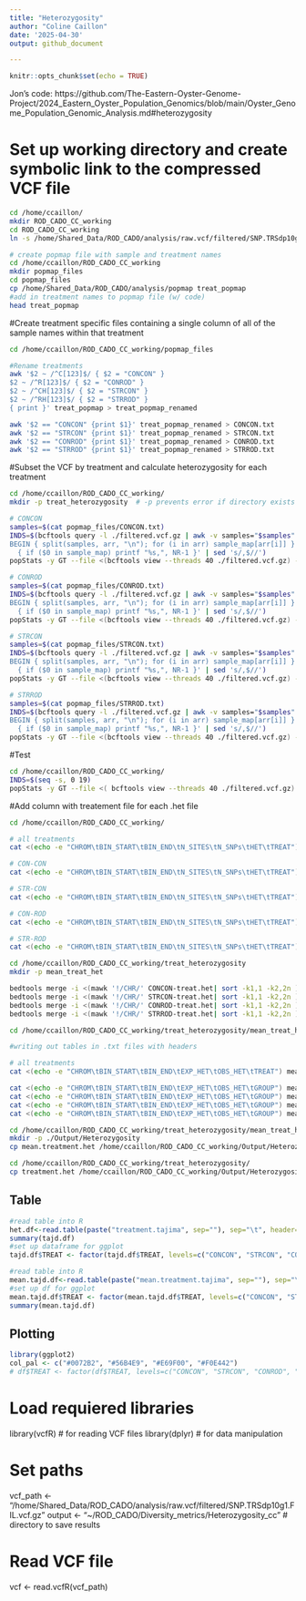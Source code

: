 ```yaml
---
title: "Heterozygosity"
author: "Coline Caillon"
date: '2025-04-30'
output: github_document

---
```


```r
knitr::opts_chunk$set(echo = TRUE)
```

Jon's code: 
https://github.com/The-Eastern-Oyster-Genome-Project/2024_Eastern_Oyster_Population_Genomics/blob/main/Oyster_Genome_Population_Genomic_Analysis.md#heterozygosity

# Set up working directory and create symbolic link to the compressed VCF file

```bash
cd /home/ccaillon/
mkdir ROD_CADO_CC_working
cd ROD_CADO_CC_working
ln -s /home/Shared_Data/ROD_CADO/analysis/raw.vcf/filtered/SNP.TRSdp10g1.FIL.vcf.gz filtered.vcf.gz
```

```bash
# create popmap file with sample and treatment names
cd /home/ccaillon/ROD_CADO_CC_working
mkdir popmap_files
cd popmap_files
cp /home/Shared_Data/ROD_CADO/analysis/popmap treat_popmap
#add in treatment names to popmap file (w/ code)
head treat_popmap 
```

#Create treatment specific files containing a single column of all of the sample names within that treatment
```bash
cd /home/ccaillon/ROD_CADO_CC_working/popmap_files

#Rename treatments
awk '$2 ~ /^C[123]$/ { $2 = "CONCON" } 
$2 ~ /^R[123]$/ { $2 = "CONROD" }
$2 ~ /^CH[123]$/ { $2 = "STRCON" }
$2 ~ /^RH[123]$/ { $2 = "STRROD" }
{ print }' treat_popmap > treat_popmap_renamed

awk '$2 == "CONCON" {print $1}' treat_popmap_renamed > CONCON.txt
awk '$2 == "STRCON" {print $1}' treat_popmap_renamed > STRCON.txt
awk '$2 == "CONROD" {print $1}' treat_popmap_renamed > CONROD.txt
awk '$2 == "STRROD" {print $1}' treat_popmap_renamed > STRROD.txt
```

#Subset the VCF by treatment and calculate heterozygosity for each treatment
```bash
cd /home/ccaillon/ROD_CADO_CC_working/
mkdir -p treat_heterozygosity  # -p prevents error if directory exists

# CONCON
samples=$(cat popmap_files/CONCON.txt)
INDS=$(bcftools query -l ./filtered.vcf.gz | awk -v samples="$samples" '
BEGIN { split(samples, arr, "\n"); for (i in arr) sample_map[arr[i]] }
  { if ($0 in sample_map) printf "%s,", NR-1 }' | sed 's/,$//')
popStats -y GT --file <(bcftools view --threads 40 ./filtered.vcf.gz) --target "$INDS" > ./treat_heterozygosity/CONCON.het

# CONROD
samples=$(cat popmap_files/CONROD.txt)
INDS=$(bcftools query -l ./filtered.vcf.gz | awk -v samples="$samples" '
BEGIN { split(samples, arr, "\n"); for (i in arr) sample_map[arr[i]] }
  { if ($0 in sample_map) printf "%s,", NR-1 }' | sed 's/,$//')
popStats -y GT --file <(bcftools view --threads 40 ./filtered.vcf.gz) --target "$INDS" > ./treat_heterozygosity/CONROD.het

# STRCON
samples=$(cat popmap_files/STRCON.txt)
INDS=$(bcftools query -l ./filtered.vcf.gz | awk -v samples="$samples" '
BEGIN { split(samples, arr, "\n"); for (i in arr) sample_map[arr[i]] }
  { if ($0 in sample_map) printf "%s,", NR-1 }' | sed 's/,$//')
popStats -y GT --file <(bcftools view --threads 40 ./filtered.vcf.gz) --target "$INDS" > ./treat_heterozygosity/STRCON.het

# STRROD
samples=$(cat popmap_files/STRROD.txt)
INDS=$(bcftools query -l ./filtered.vcf.gz | awk -v samples="$samples" '
BEGIN { split(samples, arr, "\n"); for (i in arr) sample_map[arr[i]] }
  { if ($0 in sample_map) printf "%s,", NR-1 }' | sed 's/,$//')
popStats -y GT --file <(bcftools view --threads 40 ./filtered.vcf.gz) --target "$INDS" > ./treat_heterozygosity/STRROD.het

```

#Test
```bash
cd /home/ccaillon/ROD_CADO_CC_working/
INDS=$(seq -s, 0 19)
popStats -y GT --file <( bcftools view --threads 40 ./filtered.vcf.gz) -t $INDS > ./treat_heterozygosity/test.het
```

#Add column with treatement file for each .het file
```bash
cd /home/ccaillon/ROD_CADO_CC_working/

# all treatments
cat <(echo -e "CHROM\tBIN_START\tBIN_END\tN_SITES\tN_SNPs\tHET\tTREAT") <(mawk '{if (NR>1) print $1 "\t" $2-1 "\t" $2 "\t" $4 "\t" $5 "\tCONCON"}' ./treat_heterozygosity/CONCON.het) <(mawk '{if (NR>1) print $1 "\t" $2-1 "\t" $2 "\t" $4 "\t" $5 "\tSTRCON"}' ./treat_heterozygosity/STRCON.het) <(mawk '{if (NR>1) print $1 "\t" $2-1 "\t" $2 "\t" $4 "\t" $5 "\tCONROD"}' ./treat_heterozygosity/CONROD.het) <(mawk '{if (NR>1) print $1 "\t" $2-1 "\t" $2 "\t" $4 "\t" $5 "\tSTRROD"}' ./treat_heterozygosity/STRROD.het) > ./treat_heterozygosity/treatment.het

# CON-CON
cat <(echo -e "CHROM\tBIN_START\tBIN_END\tN_SITES\tN_SNPs\tHET\tTREAT") <(mawk '{if (NR>1) print $1 "\t" $2-1 "\t" $2 "\t" $4 "\t" $5 "\tCONCON"}' ./treat_heterozygosity/CONCON.het) > ./treat_heterozygosity/CONCON-treat.het

# STR-CON
cat <(echo -e "CHROM\tBIN_START\tBIN_END\tN_SITES\tN_SNPs\tHET\tTREAT") <(mawk '{if (NR>1) print $1 "\t" $2-1 "\t" $2 "\t" $4 "\t" $5 "\tSTRCON"}' ./treat_heterozygosity/STRCON.het) > ./treat_heterozygosity/STRCON-treat.het

# CON-ROD
cat <(echo -e "CHROM\tBIN_START\tBIN_END\tN_SITES\tN_SNPs\tHET\tTREAT") <(mawk '{if (NR>1) print $1 "\t" $2-1 "\t" $2 "\t" $4 "\t" $5 "\tCONROD"}' ./treat_heterozygosity/CONROD.het) > ./treat_heterozygosity/CONROD-treat.het

# STR-ROD
cat <(echo -e "CHROM\tBIN_START\tBIN_END\tN_SITES\tN_SNPs\tHET\tTREAT") <(mawk '{if (NR>1) print $1 "\t" $2-1 "\t" $2 "\t" $4 "\t" $5 "\tSTRROD"}' ./treat_heterozygosity/STRROD.het) > ./treat_heterozygosity/STRROD-treat.het
```

```bash
cd /home/ccaillon/ROD_CADO_CC_working/treat_heterozygosity
mkdir -p mean_treat_het

bedtools merge -i <(mawk '!/CHR/' CONCON-treat.het| sort -k1,1 -k2,2n ) -c 4,5,6 -d -1 -o mean,mean,first > ../treat_heterozygosity/mean_treat_het/mean.CONCON.het
bedtools merge -i <(mawk '!/CHR/' STRCON-treat.het| sort -k1,1 -k2,2n ) -c 4,5,6 -d -1 -o mean,mean,first > ../treat_heterozygosity/mean_treat_het/mean.STRCON.het
bedtools merge -i <(mawk '!/CHR/' CONROD-treat.het| sort -k1,1 -k2,2n ) -c 4,5,6 -d -1 -o mean,mean,first > ../treat_heterozygosity/mean_treat_het/mean.CONROD.het
bedtools merge -i <(mawk '!/CHR/' STRROD-treat.het| sort -k1,1 -k2,2n ) -c 4,5,6 -d -1 -o mean,mean,first > ../treat_heterozygosity/mean_treat_het/mean.STRROD.het
```

```bash
cd /home/ccaillon/ROD_CADO_CC_working/treat_heterozygosity/mean_treat_het/ 

#writing out tables in .txt files with headers

# all treatments
cat <(echo -e "CHROM\tBIN_START\tBIN_END\tEXP_HET\tOBS_HET\tTREAT") mean.CONCON.het mean.STRCON.het mean.CONROD.het mean.STRROD.het > mean.treatment.het

cat <(echo -e "CHROM\tBIN_START\tBIN_END\tEXP_HET\tOBS_HET\tGROUP") mean.CONCON.het > mean.CONCON.het.txt
cat <(echo -e "CHROM\tBIN_START\tBIN_END\tEXP_HET\tOBS_HET\tGROUP") mean.STRCON.het > mean.STRCON.het.txt
cat <(echo -e "CHROM\tBIN_START\tBIN_END\tEXP_HET\tOBS_HET\tGROUP") mean.CONROD.het > mean.CONROD.het.txt
cat <(echo -e "CHROM\tBIN_START\tBIN_END\tEXP_HET\tOBS_HET\tGROUP") mean.STRROD.het > mean.STRROD.het.txt

cd /home/ccaillon/ROD_CADO_CC_working/treat_heterozygosity/mean_treat_het/ 
mkdir -p ./Output/Heterozygosity
cp mean.treatment.het /home/ccaillon/ROD_CADO_CC_working/Output/Heterozygosity

cd /home/ccaillon/ROD_CADO_CC_working/treat_heterozygosity/
cp treatment.het /home/ccaillon/ROD_CADO_CC_working/Output/Heterozygosity
```

## Table
```r
#read table into R
het.df<-read.table(paste("treatment.tajima", sep=""), sep="\t", header=T)
summary(tajd.df)
#set up dataframe for ggplot
tajd.df$TREAT <- factor(tajd.df$TREAT, levels=c("CONCON", "STRCON", "CONROD", "STRROD"))

#read table into R 
mean.tajd.df<-read.table(paste("mean.treatment.tajima", sep=""), sep="\t", header=T)
#set up df for ggplot
mean.tajd.df$TREAT <- factor(mean.tajd.df$TREAT, levels=c("CONCON", "STRCON", "CONROD", "STRROD"))
summary(mean.tajd.df)
```

## Plotting 
```r
library(ggplot2)
col_pal <- c("#0072B2", "#56B4E9", "#E69F00", "#F0E442")
# df$TREAT <- factor(df$TREAT, levels=c("CONCON", "STRCON", "CONROD", "STRROD"))
```






# Load requiered libraries

library(vcfR)   # for reading VCF files
library(dplyr)  # for data manipulation

# Set paths
vcf_path <- "/home/Shared_Data/ROD_CADO/analysis/raw.vcf/filtered/SNP.TRSdp10g1.FIL.vcf.gz"
output <- "~/ROD_CADO/Diversity_metrics/Heterozygosity_cc"  # directory to save results

# Read VCF file
vcf <- read.vcfR(vcf_path)





